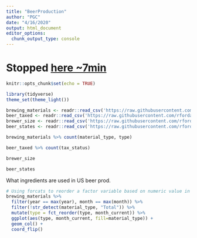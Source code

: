 ```yaml
---
title: "BeerProduction"
author: "PGC"
date: "4/16/2020"
output: html_document
editor_options: 
  chunk_output_type: console
---
```


# Stopped [here ~7min](https://youtu.be/1R4X09w7tQ8?t=436)

```r
knitr::opts_chunk$set(echo = TRUE)
```


```r
library(tidyverse)
theme_set(theme_light())

brewing_materials <- readr::read_csv('https://raw.githubusercontent.com/rfordatascience/tidytuesday/master/data/2020/2020-03-31/brewing_materials.csv')
beer_taxed <- readr::read_csv('https://raw.githubusercontent.com/rfordatascience/tidytuesday/master/data/2020/2020-03-31/beer_taxed.csv')
brewer_size <- readr::read_csv('https://raw.githubusercontent.com/rfordatascience/tidytuesday/master/data/2020/2020-03-31/brewer_size.csv')
beer_states <- readr::read_csv('https://raw.githubusercontent.com/rfordatascience/tidytuesday/master/data/2020/2020-03-31/beer_states.csv')
```


```r
brewing_materials %>% count(material_type, type)

beer_taxed %>% count(tax_status)

brewer_size

beer_states
```


What ingredients are used in US beer prod.
```r
# Using forcats to reorder a factor variable based on numeric value in another column
brewing_materials %>%
  filter(year == max(year), month == max(month)) %>%
  filter(!str_detect(material_type, "Total")) %>%
  mutate(type = fct_reorder(type, month_current)) %>%
  ggplot(aes(type, month_current, fill=material_type)) +
  geom_col() + 
  coord_flip()

```

